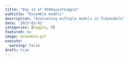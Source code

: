 ```yaml
---
title: "Day 12 of #50daysofkaggle"
subtitle: "Ensemble models"
description: "Evaluating multiple models in Tidymodels"
date: '2023-03-01'
categories: [kaggle, R]
featured: no
image: ensemble.gif
execute:
  warning: false
draft: true
---
```

